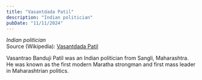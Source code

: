 ```yaml
---
title: "Vasantdada Patil"
description: "Indian politician"
pubDate: "11/11/2024"
---
```


*Indian politician*  
Source (Wikipedia): [Vasantdada Patil][1]

Vasantrao Banduji Patil was an Indian politician from Sangli, Maharashtra. He was known as the first modern Maratha strongman and first mass leader in Maharashtrian politics.

[1]: https://en.wikipedia.org/wiki/Vasantdada_Patil
